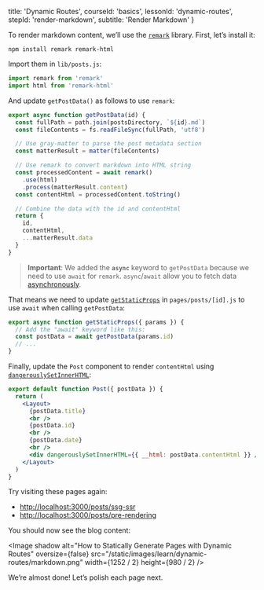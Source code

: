 
  title: 'Dynamic Routes',
  courseId: 'basics',
  lessonId: 'dynamic-routes',
  stepId: 'render-markdown',
  subtitle: 'Render Markdown'
}

To render markdown content, we’ll use the [`remark`](https://github.com/remarkjs/remark) library. First, let’s install it:

```shell
npm install remark remark-html
```

Import them in `lib/posts.js`:

```js
import remark from 'remark'
import html from 'remark-html'
```

And update `getPostData()` as follows to use `remark`:

```js
export async function getPostData(id) {
  const fullPath = path.join(postsDirectory, `${id}.md`)
  const fileContents = fs.readFileSync(fullPath, 'utf8')

  // Use gray-matter to parse the post metadata section
  const matterResult = matter(fileContents)

  // Use remark to convert markdown into HTML string
  const processedContent = await remark()
    .use(html)
    .process(matterResult.content)
  const contentHtml = processedContent.toString()

  // Combine the data with the id and contentHtml
  return {
    id,
    contentHtml,
    ...matterResult.data
  }
}
```

> **Important**: We added the **`async`** keyword to `getPostData` because we need to use `await` for `remark`. `async`/`await` allow you to fetch data [asynchronously](https://developer.mozilla.org/en-US/docs/Web/JavaScript/Reference/Statements/async_function).

That means we need to update [`getStaticProps`](/docs/basic-features/data-fetching#getstaticprops-static-generation) in `pages/posts/[id].js` to use `await` when calling `getPostData`:

```js
export async function getStaticProps({ params }) {
  // Add the "await" keyword like this:
  const postData = await getPostData(params.id)
  // ...
}
```

Finally, update the `Post` component to render `contentHtml` using [`dangerouslySetInnerHTML`](https://reactjs.org/docs/dom-elements.html#dangerouslysetinnerhtml):

```jsx
export default function Post({ postData }) {
  return (
    <Layout>
      {postData.title}
      <br />
      {postData.id}
      <br />
      {postData.date}
      <br />
      <div dangerouslySetInnerHTML={{ __html: postData.contentHtml }} />
    </Layout>
  )
}
```

Try visiting these pages again:

- [http://localhost:3000/posts/ssg-ssr](http://localhost:3000/posts/ssg-ssr)
- [http://localhost:3000/posts/pre-rendering](http://localhost:3000/posts/pre-rendering)

You should now see the blog content:

<Image
  shadow
  alt="How to Statically Generate Pages with Dynamic Routes"
  oversize={false}
  src="/static/images/learn/dynamic-routes/markdown.png"
  width={1252 / 2}
  height={980 / 2}
/>

We’re almost done! Let’s polish each page next.

